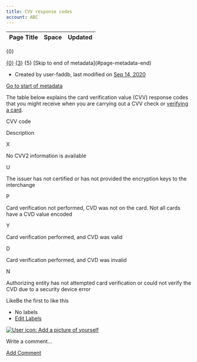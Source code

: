 ```yaml
---
title: CVV response codes
account: ABC
---
```


<table class="aui"> <thead> <tr class="header"> <th class="search-result-title">Page Title</th> <th class="search-result-space">Space</th> <th class="search-result-date">Updated</th> </tr> </thead> </table> <p class="search-result-count">{0}</p> <tr class="search-result"> <td class="search-result-title"><a href="{1}" class="content-type-{2}"><span>{0}</span></a></td> <td class="search-result-space"><a class="space" href="/display/{4}/" title="{3}">{3}</a></td> <td class="search-result-date"><span class="date" title="{6}">{5}</span></td> </tr> [Skip to end of metadata](#page-metadata-end)

*   Created by user-faddb, last modified on [Sep 14, 2020](/pages/diffpagesbyversion.action?pageId=8488190&selectedPageVersions=2&selectedPageVersions=3 "Show changes")

[Go to start of metadata](#page-metadata-start)

The table below explains the card verification value (CVV) response codes that you might receive when you are carrying out a CVV check or [verifying a card](/display/x/Card+verification).

CVV code

Description

X

No CVV2 information is available

U

The issuer has not certified or has not provided the encryption keys to the interchange

P

Card verification not performed, CVD was not on the card. Not all cards have a CVD value encoded

Y

Card verification performed, and CVD was valid

D

Card verification performed, and CVD was invalid

N

Authorizing entity has not attempted card verification or could not verify the CVD due to a security device error

LikeBe the first to like this

*   No labels
*   [Edit Labels](# "Edit Labels (Type 'l')")

[![User icon: Add a picture of yourself](/s/en_GB/7901/abf7b35644d5a5d1d7e4b0969a83e8eb2b569fb5/_/images/icons/profilepics/add_profile_pic.svg)](/users/profile/editmyprofilepicture.action)

Write a comment…

[Add Comment](/display/x/CVV+response+codes?showComments=true&showCommentArea=true#addcomment)